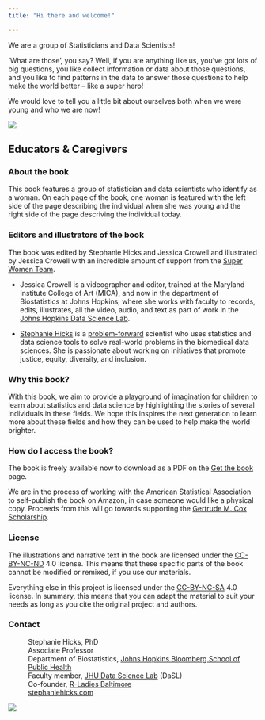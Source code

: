 ```yaml
---
title: "Hi there and welcome!"

---
```


We are a group of Statisticians and Data Scientists! 

'What are those', you say? Well, if you are anything like us, you've got lots of big questions, you like collect information or data about those questions, and you like to find patterns in the data to answer those questions to help make the world better -- like a super hero! 

We would love to tell you a little bit about ourselves both when we were young and who we are now! 

:::{.column-page}
![](img/women-together.jpeg)
:::


## Educators & Caregivers

### About the book 

This book features a group of statistician and data scientists who identify as a woman. On each page of the book, one woman is featured with the left side of the page describing the individual when she was young and the right side of the page descriving the individual today. 

### Editors and illustrators of the book

The book was edited by Stephanie Hicks and Jessica Crowell and illustrated by Jessica Crowell with an incredible amount of support from the [Super Women Team](about-authors.qmd). 

- Jessica Crowell is a videographer and editor, trained at the Maryland Institute College of Art (MICA), and now in the department of Biostatistics at Johns Hopkins, where she works with faculty to records, edits, illustrates, all the video, audio, and text as part of work in the [Johns Hopkins Data Science Lab](https://jhudatascience.org). 

- [Stephanie Hicks](https://www.stephaniehicks.com/) is a [problem-forward](https://simplystatistics.org/posts/2013-05-29-what-statistics-should-do-about-big-data-problem-forward-not-solution-backward/) scientist who uses statistics and data science tools to solve real-world problems in the biomedical data sciences. She is passionate about working on initiatives that promote justice, equity, diversity, and inclusion. 

### Why this book? 

With this book, we aim to provide a playground of imagination for children to learn about statistics and data science by highlighting the stories of several individuals in these fields. We hope this inspires the next generation to learn more about these fields and how they can be used to help make the world brighter.  

### How do I access the book? 

The book is freely available now to download as a PDF on the [Get the book](about.qmd) page. 

We are in the process of working with the American Statistical Association to self-publish the book on Amazon, in case someone would like a physical copy. Proceeds from this will go towards supporting the [Gertrude M. Cox Scholarship](https://www.amstat.org/your-career/awards/gertrude-m-cox-scholarship).

### License

The illustrations and narrative text in the book are licensed under the [CC-BY-NC-ND](https://creativecommons.org/licenses/by-nc-nd/4.0/) 4.0 license. This means that these specific parts of the book cannot be modified or remixed, if you use our materials.

Everything else in this project is licensed under the [CC-BY-NC-SA](https://creativecommons.org/licenses/by-nc-sa/4.0) 4.0 license. In summary, this means that you can adapt the material to suit your needs as long as you cite the original project and authors.



### Contact

<p style="margin-left: 40px">
Stephanie Hicks, PhD<br>
Associate Professor<br> Department of Biostatistics, [Johns Hopkins Bloomberg School of Public Health](https://publichealth.jhu.edu)<br> Faculty member, [JHU Data Science Lab](https://jhudatascience.org) (DaSL)<br> Co-founder, [R-Ladies Baltimore](https://rladies-baltimore.github.io)<br>
[stephaniehicks.com](https://www.stephaniehicks.com)
</p>

:::{.column-page}
![](img/banner.jpeg)
:::
